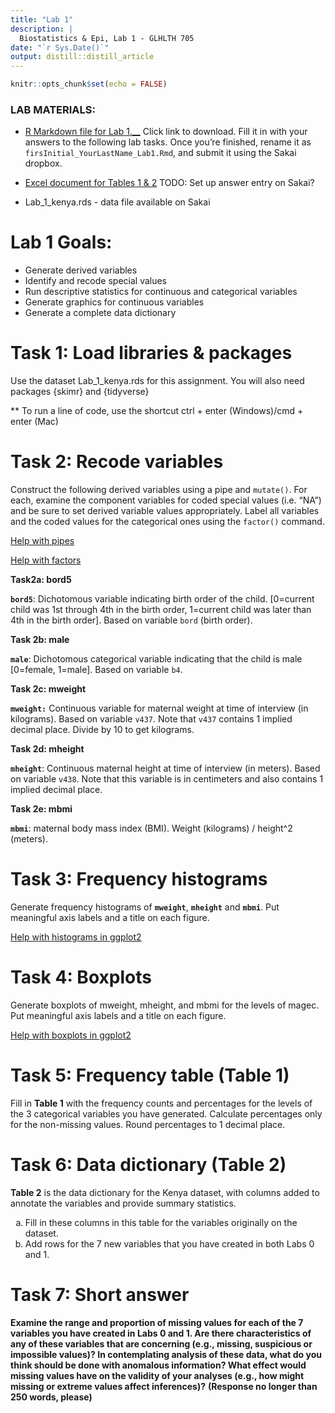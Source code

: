 ```yaml
---
title: "Lab 1"
description: |
  Biostatistics & Epi, Lab 1 - GLHLTH 705
date: "`r Sys.Date()`"
output: distill::distill_article
---
```


```r
knitr::opts_chunk$set(echo = FALSE)
```

### LAB MATERIALS: 

* [R Markdown file for Lab 1.__](assignments/lab1_705_fall2021.Rmd)
Click link to download. Fill it in with your answers to the following lab tasks. Once you're finished, rename it as `firsInitial_YourLastName_Lab1.Rmd`, and submit it using the Sakai dropbox.

* [Excel document for Tables 1 & 2](assignments/Lab1_Tables.xlsx)
TODO: Set up answer entry on Sakai?

* Lab_1_kenya.rds - data file available on Sakai

# Lab 1 Goals:

* Generate derived variables
* Identify and recode special values 
* Run descriptive statistics for continuous and categorical variables 
* Generate graphics for continuous variables 
* Generate a complete data dictionary

# Task 1: Load libraries & packages

Use the dataset Lab_1_kenya.rds for this assignment. You will also need packages {skimr} and {tidyverse}


** To run a line of code, use the shortcut ctrl + enter (Windows)/cmd + enter (Mac)


# Task 2: Recode variables

Construct the following derived variables using a pipe and `mutate()`. For each, examine the component variables for coded special values (i.e. "NA") and be sure to set derived variable values appropriately.  Label all variables and the coded values for the categorical ones using the `factor()` command. 

[Help with pipes](TODO)

[Help with factors](TODO)

__Task2a: bord5__

__`bord5`__: Dichotomous variable indicating birth order of the child. [0=current child was 1st through 4th in the birth order, 1=current child was later than 4th in the birth order]. Based on variable `bord` (birth order).


__Task 2b: male__

__`male`__: Dichotomous categorical variable indicating that the child is male [0=female, 1=male]. Based on variable `b4`.


__Task 2c: mweight__

__`mweight:`__ Continuous variable for maternal weight at time of interview (in kilograms). Based on variable `v437`. Note that `v437` contains 1 implied decimal place. Divide by 10 to get kilograms. 


__Task 2d: mheight__

__`mheight`__:  Continuous maternal height at time of interview (in meters). Based on variable `v438`. Note that this variable is in centimeters and also contains 1 implied decimal place.


__Task 2e: mbmi__

__`mbmi`__: maternal body mass index (BMI).  Weight (kilograms) / height^2 (meters). 



# Task 3: Frequency histograms

Generate frequency histograms of __`mweight`__, __`mheight`__ and __`mbmi`__.  Put meaningful axis labels and a title on each figure.

[Help with histograms in ggplot2](TODO)


# Task 4: Boxplots

Generate boxplots of mweight, mheight, and mbmi for the levels of magec. Put meaningful axis labels and a title on each figure.

[Help with boxplots in ggplot2](TODO)



# Task 5: Frequency table (Table 1)

Fill in __Table 1__ with the frequency counts and percentages for the levels of the 3 categorical variables you have generated. Calculate percentages only for the non-missing values. Round percentages to 1 decimal place.



# Task 6: Data dictionary (Table 2)

__Table 2__ is the data dictionary for the Kenya dataset, with columns added to annotate the variables and provide summary statistics.

a.	Fill in these columns in this table for the variables originally on the dataset.
b.	Add rows for the 7 new variables that you have created in both Labs 0 and 1.


# Task 7: Short answer

__Examine the range and proportion of missing values for each of the 7 variables you have created in Labs 0 and 1. Are there characteristics of any of these variables that are concerning (e.g., missing, suspicious or impossible values)? In contemplating analysis of these data, what do you think should be done with anomalous information? What effect would missing values have on the validity of your analyses (e.g., how might missing or extreme values affect inferences)?__
__(Response no longer than 250 words, please)__






